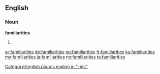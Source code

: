 ==English==

===Noun===
'''familiarities'''

# {{plural of|familiarity}}

[[Category:English plurals ending in "-ies"]]

[[ar:familiarities]]
[[de:familiarities]]
[[eo:familiarities]]
[[fr:familiarities]]
[[ku:familiarities]]
[[my:familiarities]]
[[ja:familiarities]]
[[no:familiarities]]
[[ta:familiarities]]